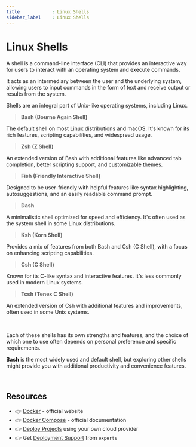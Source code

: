 ```yaml
---
title            : Linux Shells
sidebar_label    : Linux Shells
---
```


# Linux Shells

A shell is a command-line interface (CLI) that provides an interactive way for users to interact with an operating system and execute commands.

It acts as an intermediary between the user and the underlying system, allowing users to input commands in the form of text and receive output or results from the system. 

Shells are an integral part of Unix-like operating systems, including Linux.


> **Bash (Bourne Again Shell)**

The default shell on most Linux distributions and macOS. It's known for its rich features, scripting capabilities, and widespread usage.

> **Zsh (Z Shell)**

An extended version of Bash with additional features like advanced tab completion, better scripting support, and customizable themes.

> **Fish (Friendly Interactive Shell)**

Designed to be user-friendly with helpful features like syntax highlighting, autosuggestions, and an easily readable command prompt.

> **Dash**

A minimalistic shell optimized for speed and efficiency. It's often used as the system shell in some Linux distributions.

> **Ksh (Korn Shell)**

Provides a mix of features from both Bash and Csh (C Shell), with a focus on enhancing scripting capabilities.

> **Csh (C Shell)**

Known for its C-like syntax and interactive features. It's less commonly used in modern Linux systems.

> **Tcsh (Tenex C Shell)**

An extended version of Csh with additional features and improvements, often used in some Unix systems.

<br />

Each of these shells has its own strengths and features, and the choice of which one to use often depends on personal preference and specific requirements. 

**Bash** is the most widely used and default shell, but exploring other shells might provide you with additional productivity and convenience features.

<br />

## Resources

- 👉 [Docker](https://www.docker.com/) - official website
- 👉 [Docker Compose](https://docs.docker.com/compose/) - official documentation
- 👉 [Deploy Projects](https://deploypro.dev/) using your own cloud provider
- 👉 Get [Deployment Support](https://deploypro.dev/support/) from `experts` 
